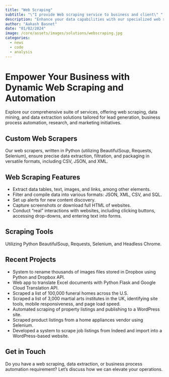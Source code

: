 ```yaml
---
title: "Web Scraping"
subtitle: "\"I provide Web scraping service to business and client\" "
description: "Enhance your data capabilities with our specialized web scraping services, tailored for efficient data extraction, smooth automation, and real-time content discovery to elevate your decision-making processes."
author: "Aakash Basnet"
date: "01/02/2024"
image: /core/assets/images/solutions/webscraping.jpg
categories:
  - news
  - code
  - analysis
---
```


# Empower Your Business with Dynamic Web Scraping and Automation

Explore our comprehensive suite of services, offering web scraping, data mining, and data extraction solutions tailored for lead generation, business process automation, research, and marketing initiatives.

## Custom Web Scrapers
Our web scrapers, written in Python (utilizing BeautifulSoup, Requests, Selenium), ensure precise data extraction, filtration, and packaging in versatile formats, including CSV, JSON, and XML.

## Web Scraping Features
- Extract data tables, text, images, and links, among other elements.
- Filter and compile data into various formats: JSON, XML, CSV, and SQL.
- Set up alerts for new content discovery.
- Capture screenshots or download full HTML of websites.
- Conduct "real" interactions with websites, including clicking buttons, accessing drop-downs, and entering text into forms.

## Scraping Tools
Utilizing Python BeautifulSoup, Requests, Selenium, and Headless Chrome.

## Recent Projects
- System to rename thousands of images files stored in Dropbox using Python and Dropbox API.
- Web app to translate Excel documents with Python Flask and Google Cloud Translation API.
- Scraped a list of 100,000 funeral homes across the U.S.
- Scraped a list of 3,000 martial arts institutes in the UK, identifying site tools, mobile responsiveness, and page load speed.
- Automated scraping of property listings and publishing to a WordPress site.
- Scraped product listings from a home appliances vendor using Selenium.
- Developed a system to scrape job listings from Indeed and import into a WordPress-based website.

## Get in Touch
Do you have a web scraping, data extraction, or business process automation requirement? Let's discuss how we can elevate your operations.
